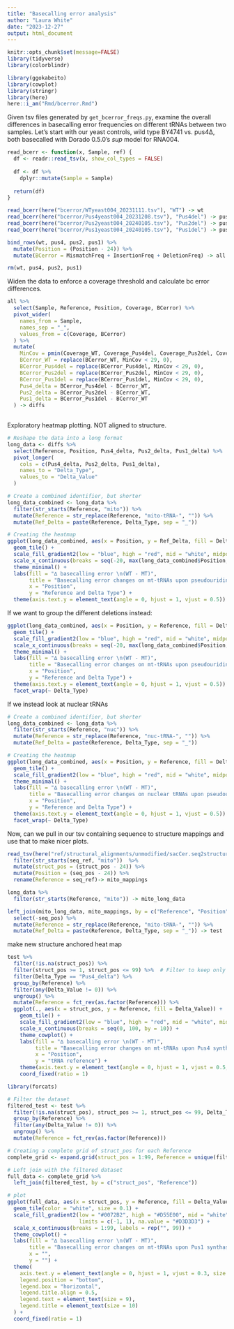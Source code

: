 ```yaml
---
title: "Basecalling error analysis"
author: "Laura White"
date: "2023-12-27"
output: html_document
---
```

```r
knitr::opts_chunk$set(message=FALSE)
library(tidyverse)
library(colorblindr)

library(ggokabeito)
library(cowplot)
library(stringr)
library(here)
here::i_am("Rmd/bcerror.Rmd")
```
Given tsv files generated by `get_bcerror_freqs.py`, examine the overall differences in basecalling error frequencies on different tRNAs between two samples. Let's start with our yeast controls, wild type BY4741 vs. pus4∆, both basecalled with Dorado 0.5.0's _sup_ model for RNA004.
```r
read_bcerr <- function(x, Sample, ref) {
  df <- readr::read_tsv(x, show_col_types = FALSE)
  
  df <- df %>%
    dplyr::mutate(Sample = Sample)
  
  return(df)
}

read_bcerr(here("bcerror/WTyeast004_20231111.tsv"), "WT") -> wt
read_bcerr(here("bcerror/Pus4yeast004_20231208.tsv"), "Pus4del") -> pus4
read_bcerr(here("bcerror/Pus2yeast004_20240105.tsv"), "Pus2del") -> pus2
read_bcerr(here("bcerror/Pus1yeast004_20240105.tsv"), "Pus1del") -> pus1

bind_rows(wt, pus4, pus2, pus1) %>%
  mutate(Position = (Position - 24)) %>%
  mutate(BCerror = MismatchFreq + InsertionFreq + DeletionFreq) -> all # begin counting at the first NT of the tRNA.

rm(wt, pus4, pus2, pus1)

```

Widen the data to enforce a coverage threshold and calculate bc error differences.
```r
all %>%
  select(Sample, Reference, Position, Coverage, BCerror) %>%
  pivot_wider(
    names_from = Sample,
    names_sep = "_",
    values_from = c(Coverage, BCerror)
  ) %>%
  mutate(
    MinCov = pmin(Coverage_WT, Coverage_Pus4del, Coverage_Pus2del, Coverage_Pus1del, na.rm = TRUE),
    BCerror_WT = replace(BCerror_WT, MinCov < 29, 0),
    BCerror_Pus4del = replace(BCerror_Pus4del, MinCov < 29, 0),
    BCerror_Pus2del = replace(BCerror_Pus2del, MinCov < 29, 0),
    BCerror_Pus1del = replace(BCerror_Pus1del, MinCov < 29, 0),
    Pus4_delta = BCerror_Pus4del - BCerror_WT,
    Pus2_delta = BCerror_Pus2del - BCerror_WT,
    Pus1_delta = BCerror_Pus1del - BCerror_WT
  ) -> diffs
  
```

Exploratory heatmap plotting. NOT aligned to structure.
```r
# Reshape the data into a long format
long_data <- diffs %>%
  select(Reference, Position, Pus4_delta, Pus2_delta, Pus1_delta) %>%
  pivot_longer(
    cols = c(Pus4_delta, Pus2_delta, Pus1_delta),
    names_to = "Delta_Type",
    values_to = "Delta_Value"
  )

# Create a combined identifier, but shorter
long_data_combined <- long_data %>%
  filter(str_starts(Reference, "mito")) %>%
  mutate(Reference = str_replace(Reference, "mito-tRNA-", "")) %>%
  mutate(Ref_Delta = paste(Reference, Delta_Type, sep = "_"))

# Creating the heatmap
ggplot(long_data_combined, aes(x = Position, y = Ref_Delta, fill = Delta_Value)) +
  geom_tile() +
  scale_fill_gradient2(low = "blue", high = "red", mid = "white", midpoint = 0) +
  scale_x_continuous(breaks = seq(-20, max(long_data_combined$Position, na.rm = TRUE), by = 10)) +
  theme_minimal() +
  labs(fill = "∆ basecalling error \n(WT - MT)",
       title = "Basecalling error changes on mt-tRNAs upon pseudouridine synthase deletion",
       x = "Position",
       y = "Reference and Delta Type") +
  theme(axis.text.y = element_text(angle = 0, hjust = 1, vjust = 0.5))

```
If we want to group the different deletions instead:
```r
ggplot(long_data_combined, aes(x = Position, y = Reference, fill = Delta_Value)) +
  geom_tile() +
  scale_fill_gradient2(low = "blue", high = "red", mid = "white", midpoint = 0) +
  scale_x_continuous(breaks = seq(-20, max(long_data_combined$Position, na.rm = TRUE), by = 10)) +
  theme_minimal() +
  labs(fill = "∆ basecalling error \n(WT - MT)",
       title = "Basecalling error changes on mt-tRNAs upon pseudouridine synthase deletion",
       x = "Position",
       y = "Reference and Delta Type") +
  theme(axis.text.y = element_text(angle = 0, hjust = 1, vjust = 0.5)) +
  facet_wrap(~ Delta_Type)
```
If we instead look at nuclear tRNAs
```r
# Create a combined identifier, but shorter
long_data_combined <- long_data %>%
  filter(str_starts(Reference, "nuc")) %>%
  mutate(Reference = str_replace(Reference, "nuc-tRNA-", "")) %>%
  mutate(Ref_Delta = paste(Reference, Delta_Type, sep = "_"))

# Creating the heatmap
ggplot(long_data_combined, aes(x = Position, y = Reference, fill = Delta_Value)) +
  geom_tile() +
  scale_fill_gradient2(low = "blue", high = "red", mid = "white", midpoint = 0) +
  theme_minimal() +
  labs(fill = "∆ basecalling error \n(WT - MT)",
       title = "Basecalling error changes on nuclear tRNAs upon pseudouridine synthase deletion",
       x = "Position",
       y = "Reference and Delta Type") +
  theme(axis.text.y = element_text(angle = 0, hjust = 1, vjust = 0.5)) +
  facet_wrap(~ Delta_Type)

```

Now, can we pull in our tsv containing sequence to structure mappings and use that to make nicer plots.
```r
read_tsv(here("ref/structural_alignments/unmodified/sacCer.seq2structure.tsv")) %>%
  filter(str_starts(seq_ref, "mito"))  %>% 
  mutate(struct_pos = (struct_pos - 24)) %>%
  mutate(Position = (seq_pos - 24)) %>%
  rename(Reference = seq_ref)-> mito_mappings

long_data %>%
  filter(str_starts(Reference, "mito")) -> mito_long_data

left_join(mito_long_data, mito_mappings, by = c("Reference", "Position")) %>%
  select(-seq_pos) %>%
  mutate(Reference = str_replace(Reference, "mito-tRNA-", "")) %>%
  mutate(Ref_Delta = paste(Reference, Delta_Type, sep = "_")) -> test 
```
make new structure anchored heat map
```r
test %>%
  filter(!is.na(struct_pos)) %>%
  filter(struct_pos >= 1, struct_pos <= 99) %>%  # Filter to keep only positions 1 to 99
  filter(Delta_Type == "Pus4_delta") %>%
  group_by(Reference) %>%
  filter(any(Delta_Value != 0)) %>%
  ungroup() %>%
  mutate(Reference = fct_rev(as.factor(Reference))) %>%
  ggplot(., aes(x = struct_pos, y = Reference, fill = Delta_Value)) +
    geom_tile() +
    scale_fill_gradient2(low = "blue", high = "red", mid = "white", midpoint = 0) +
    scale_x_continuous(breaks = seq(0, 100, by = 10)) +
    theme_cowplot() +
    labs(fill = "∆ basecalling error \n(WT - MT)",
         title = "Basecalling error changes on mt-tRNAs upon Pus4 synthase deletion",
         x = "Position",
         y = "tRNA reference") +
    theme(axis.text.y = element_text(angle = 0, hjust = 1, vjust = 0.5, size = 12)) +
    coord_fixed(ratio = 1)
```

```r
library(forcats)

# Filter the dataset
filtered_test <- test %>%
  filter(!is.na(struct_pos), struct_pos >= 1, struct_pos <= 99, Delta_Type == "Pus1_delta") %>%
  group_by(Reference) %>%
  filter(any(Delta_Value != 0)) %>%
  ungroup() %>%
  mutate(Reference = fct_rev(as.factor(Reference)))

# Creating a complete grid of struct_pos for each Reference
complete_grid <- expand.grid(struct_pos = 1:99, Reference = unique(filtered_test$Reference))

# Left join with the filtered dataset
full_data <- complete_grid %>%
  left_join(filtered_test, by = c("struct_pos", "Reference"))

# plot
ggplot(full_data, aes(x = struct_pos, y = Reference, fill = Delta_Value)) +
  geom_tile(color = "white", size = 0.1) +
  scale_fill_gradient2(low = "#0072B2", high = "#D55E00", mid = "white", midpoint = 0, 
                       limits = c(-1, 1), na.value = "#D3D3D3") +
  scale_x_continuous(breaks = 1:99, labels = rep("", 99)) +
  theme_cowplot() +
  labs(fill = "∆ basecalling error \n(WT - MT)",
       title = "Basecalling error changes on mt-tRNAs upon Pus1 synthase deletion",
       x = "",
       y = "") +
  theme(
    axis.text.y = element_text(angle = 0, hjust = 1, vjust = 0.3, size = 10),
    legend.position = "bottom",
    legend.box = "horizontal",
    legend.title.align = 0.5,
    legend.text = element_text(size = 9),
    legend.title = element_text(size = 10)
  ) +
  coord_fixed(ratio = 1)



```



